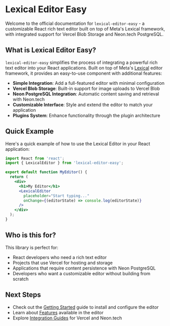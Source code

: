 # Lexical Editor Easy

Welcome to the official documentation for `lexical-editor-easy` - a customizable React rich text editor built on top of Meta's Lexical framework, with integrated support for Vercel Blob Storage and Neon.tech PostgreSQL.

## What is Lexical Editor Easy?

`lexical-editor-easy` simplifies the process of integrating a powerful rich text editor into your React applications. Built on top of Meta's [Lexical](https://lexical.dev/) editor framework, it provides an easy-to-use component with additional features:

- **Simple Integration**: Add a full-featured editor with minimal configuration
- **Vercel Blob Storage**: Built-in support for image uploads to Vercel Blob
- **Neon PostgreSQL Integration**: Automatic content saving and retrieval with Neon.tech
- **Customizable Interface**: Style and extend the editor to match your application
- **Plugins System**: Enhance functionality through the plugin architecture

## Quick Example

Here's a quick example of how to use the Lexical Editor in your React application:

```jsx
import React from 'react';
import { LexicalEditor } from 'lexical-editor-easy';

export default function MyEditor() {
  return (
    <div>
      <h1>My Editor</h1>
      <LexicalEditor 
        placeholder="Start typing..."
        onChange={(editorState) => console.log(editorState)} 
      />
    </div>
  );
}
```

## Who is this for?

This library is perfect for:

- React developers who need a rich text editor
- Projects that use Vercel for hosting and storage
- Applications that require content persistence with Neon PostgreSQL
- Developers who want a customizable editor without building from scratch

## Next Steps

- Check out the [Getting Started](/getting-started) guide to install and configure the editor
- Learn about [Features](/features) available in the editor
- Explore [Integration Guides](/integration) for Vercel and Neon.tech
